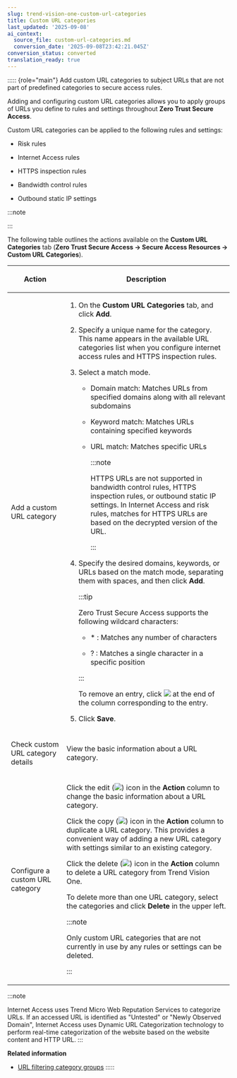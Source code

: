 ```yaml
---
slug: trend-vision-one-custom-url-categories
title: Custom URL categories
last_updated: '2025-09-08'
ai_context:
  source_file: custom-url-categories.md
  conversion_date: '2025-09-08T23:42:21.045Z'
conversion_status: converted
translation_ready: true
---
```


::::: {role="main"}
Add custom URL categories to subject URLs that are not part of predefined categories to secure access rules.

Adding and configuring custom URL categories allows you to apply groups of URLs you define to rules and settings throughout **Zero Trust Secure Access**.

Custom URL categories can be applied to the following rules and settings:

- Risk rules

- Internet Access rules

- HTTPS inspection rules

- Bandwidth control rules

- Outbound static IP settings

:::note

:::

The following table outlines the actions available on the **Custom URL Categories** tab (**Zero Trust Secure Access → Secure Access Resources → Custom URL Categories**).

<table>
<colgroup>
<col style="width: 25%" />
<col style="width: 75%" />
</colgroup>
<thead>
<tr>
<th><p>Action</p></th>
<th><p>Description</p></th>
</tr>
</thead>
<tbody>
<tr>
<td><p>Add a custom URL category</p></td>
<td><ol>
<li><p>On the <strong>Custom URL Categories</strong> tab, and click <strong>Add</strong>.</p></li>
<li><p>Specify a unique name for the category. This name appears in the available URL categories list when you configure internet access rules and HTTPS inspection rules.</p></li>
<li><p>Select a match mode.</p>
<ul>
<li><p>Domain match: Matches URLs from specified domains along with all relevant subdomains</p></li>
<li><p>Keyword match: Matches URLs containing specified keywords</p></li>
<li><p>URL match: Matches specific URLs</p>


:::note

<p>HTTPS URLs are not supported in bandwidth control rules, HTTPS inspection rules, or outbound static IP settings. In Internet Access and risk rules, matches for HTTPS URLs are based on the decrypted version of the URL.</p>


:::

</li>
</ul></li>
<li><p>Specify the desired domains, keywords, or URLs based on the match mode, separating them with spaces, and then click <strong>Add</strong>.</p>


:::tip

<p>Zero Trust Secure Access supports the following wildcard characters:</p>
<ul>
<li><p>* : Matches any number of characters</p></li>
<li><p>? : Matches a single character in a specific position</p></li>
</ul>


:::


<p>To remove an entry, click <img src="./images/trash_icon=GUID-47cf6867-6315-438e-8670-86ff36f22a28.webp" /> at the end of the column corresponding to the entry.</p></li>
<li><p>Click <strong>Save</strong>.</p></li>
</ol></td>
</tr>
<tr>
<td><p>Check custom URL category details</p></td>
<td><p>View the basic information about a URL category.</p></td>
</tr>
<tr>
<td><p>Configure a custom URL category</p></td>
<td><p>Click the edit (<img src="./images/edit_icon=GUID-1F1D1164-5310-4D6D-ACD0-6049C86960AF.webp" />) icon in the <strong>Action</strong> column to change the basic information about a URL category.</p>
<p>Click the copy (<img src="./images/duplicate=e79af1b6-17af-40ad-b942-53ffb9e796d2.webp" />) icon in the <strong>Action</strong> column to duplicate a URL category. This provides a convenient way of adding a new URL category with settings similar to an existing category.</p>
<p>Click the delete (<img src="./images/trash_icon=GUID-47cf6867-6315-438e-8670-86ff36f22a28.webp" />) icon in the <strong>Action</strong> column to delete a URL category from Trend Vision One.</p>
<p>To delete more than one URL category, select the categories and click <strong>Delete</strong> in the upper left.</p>


:::note

<p>Only custom URL categories that are not currently in use by any rules or settings can be deleted.</p>


:::

</td>
</tr>
</tbody>
</table>

:::note

Internet Access uses Trend Micro Web Reputation Services to categorize URLs. If an accessed URL is identified as "Untested" or "Newly Observed Domain", Internet Access uses Dynamic URL Categorization technology to perform real-time categorization of the website based on the website content and HTTP URL.
:::

**Related information**

- [URL filtering category groups](url-filtering-categorhy-groups.mdx)
:::::

